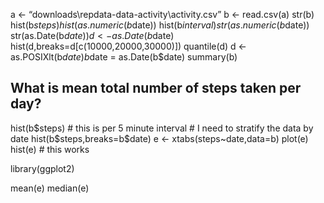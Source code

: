 a <- "downloads\\repdata-data-activity\\activity.csv"
b <- read.csv(a)
str(b)
hist(b$steps)
hist(as.numeric(b$date))
hist(b$interval)
str(as.numeric(b$date))
str(as.Date(b$date))
d <- as.Date(b$date)
hist(d,breaks=d[c(10000,20000,30000)])
quantile(d)
d <- as.POSIXlt(b$date)
b$date = as.Date(b$date)
summary(b)

## What is mean total number of steps taken per day?

hist(b$steps) # this is per 5 minute interval
# I need to stratify the data by date
hist(b$steps,breaks=b$date)
e <- xtabs(steps~date,data=b)
plot(e)
hist(e)  # this works

library(ggplot2)


mean(e)
median(e)

